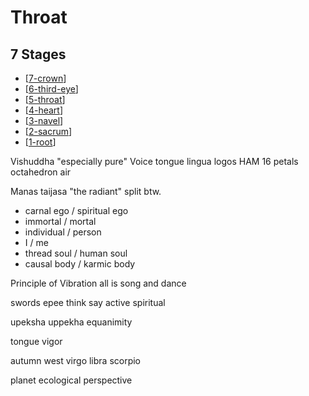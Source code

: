 # Throat

## 7 Stages

- [[7-crown]]
- [[6-third-eye]]
- [[5-throat]]
- [[4-heart]]
- [[3-navel]]
- [[2-sacrum]]
- [[1-root]]

Vishuddha "especially pure"
Voice tongue lingua logos
HAM
16 petals
octahedron
air

Manas
taijasa "the radiant"
split btw.

- carnal ego / spiritual ego
- immortal / mortal
- individual / person
- I / me
- thread soul / human soul
- causal body / karmic body

Principle of Vibration
all is song and dance

swords epee
think say
active spiritual

upeksha uppekha
equanimity

tongue
vigor

autumn
west
virgo
libra
scorpio

planet
ecological perspective

[//begin]: # "Autogenerated link references for markdown compatibility"
[7-crown]: 7-crown "Crown"
[6-third-eye]: 6-third-eye "Third Eye"
[5-throat]: 5-throat "Throat"
[4-heart]: 4-heart "Heart"
[3-navel]: 3-navel "Navel"
[2-sacrum]: 2-sacrum "Sacrum"
[1-root]: 1-root "Root"
[//end]: # "Autogenerated link references"